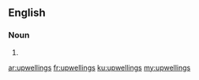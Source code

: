 ==English==

===Noun===
{{head|en|noun plural form}}

# {{plural of|upwelling|lang=en}}

[[ar:upwellings]]
[[fr:upwellings]]
[[ku:upwellings]]
[[my:upwellings]]